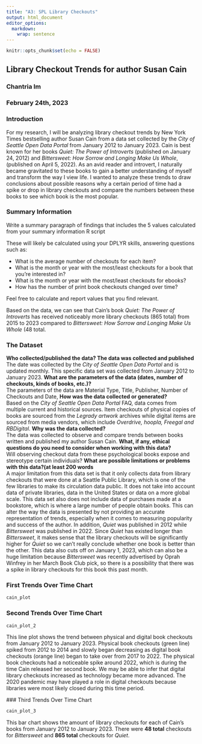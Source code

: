 ```yaml
---
title: "A3: SPL Library Checkouts"
output: html_document
editor_options: 
  markdown: 
    wrap: sentence
---
```


```r
knitr::opts_chunk$set(echo = FALSE)
```

## Library Checkout Trends for author Susan Cain

### Chantria Im

### February 24th, 2023

### Introduction

For my research, I will be analyzing library checkout trends by New York Times bestselling author Susan Cain from a data set collected by the *City of Seattle Open Data Portal* from January 2012 to January 2023.
Cain is best known for her books *Quiet: The Power of Introverts* (published on January 24, 2012) and *Bittersweet: How Sorrow and Longing Make Us Whole*, (published on April 5, 2022).
As an avid reader and introvert, I naturally became gravitated to these books to gain a better understanding of myself and transform the way I view life.
I wanted to analyze these trends to draw conclusions about possible reasons why a certain period of time had a spike or drop in library checkouts and compare the numbers between these books to see which book is the most popular.

### Summary Information

Write a summary paragraph of findings that includes the 5 values calculated from your summary information R script

These will likely be calculated using your DPLYR skills, answering questions such as:

-   What is the average number of checkouts for each item?
-   What is the month or year with the most/least checkouts for a book that you're interested in?
-   What is the month or year with the most/least checkouts for ebooks?
-   How has the number of print book checkouts changed over time?

Feel free to calculate and report values that you find relevant.

Based on the data, we can see that Cain's book *Quiet: The Power of Introverts* has received noticeably more library checkouts (865 total) from 2015 to 2023 compared to *Bittersweet: How Sorrow and Longing Make Us Whole* (48 total.

### The Dataset

**Who collected/published the data? The data was collected and published**\
The date was collected by the *City of Seattle Open Data Portal* and is updated monthly.
This specific data set was collected from January 2012 to January 2023.
**What are the parameters of the data (dates, number of checkouts, kinds of books, etc.)?**\
The parameters of the data are Material Type, Title, Publisher, Number of Checkouts and Date, **How was the data collected or generated?**\
Based on the *City of Seattle Open Data Portal* FAQ, data comes from multiple current and historical sources.
Item checkouts of physical copies of books are sourced from the *Legrady artwork* archives while digital items are sourced from media vendors, which include *Overdrive, hoopla, Freegal and RBDigital*.
**Why was the data collected?**\
The data was collected to observe and compare trends between books written and published my author Susan Cain.
**What, if any, ethical questions do you need to consider when working with this data?**\
Will observing checkout data from these psychological books expose and stereotype certain individuals?
**What are possible limitations or problems with this data?(at least 200 words**\
A major limitation from this data set is that it only collects data from library checkouts that were done at a Seattle Public Library, which is one of the few libraries to make its circulation data public. It does not take into account data of private libraries, data in the United States or data on a more global scale. This data set also does not include data of purchases made at a bookstore, which is where a large number of people obtain books. This can alter the way the data is presented by not providing an accurate representation of trends, especially when it comes to measuring popularity and success of the author. In addition, *Quiet* was published in 2012 while *Bittersweet* was published in 2022. Since *Quiet* has existed longer than *Bittersweet*, it makes sense that the library checkouts will be significantly higher for *Quiet* so we can't really conclude whether one book is better than the other. This data also cuts off on January 1, 2023, which can also be a huge limitation because *Bittersweet* was recently advertised by Oprah Winfrey in her March Book Club pick, so there is a possibility that there was a spike in library checkouts for this book this past month.

### First Trends Over Time Chart

```r
cain_plot
```

### Second Trends Over Time Chart

```r
cain_plot_2
```

This line plot shows the trend between physical and digital book checkouts from January 2012 to January 2023.
Physical book checkouts (green line) spiked from 2012 to 2014 and slowly began decreasing as digital book checkouts (orange line) began to take over from 2017 to 2022.
The physical book checkouts had a noticeable spike around 2022, which is during the time Cain released her second book.
We may be able to infer that digital library checkouts increased as technology became more advanced.
The 2020 pandemic may have played a role in digital checkouts because libraries were most likely closed during this time period.

 ### Third Trends Over Time Chart

```r
cain_plot_3
```

This bar chart shows the amount of library checkouts for each of Cain's books from January 2012 to January 2023.
There were **48 total** checkouts for *Bittersweet* and **865 total** checkouts for *Quiet*.
